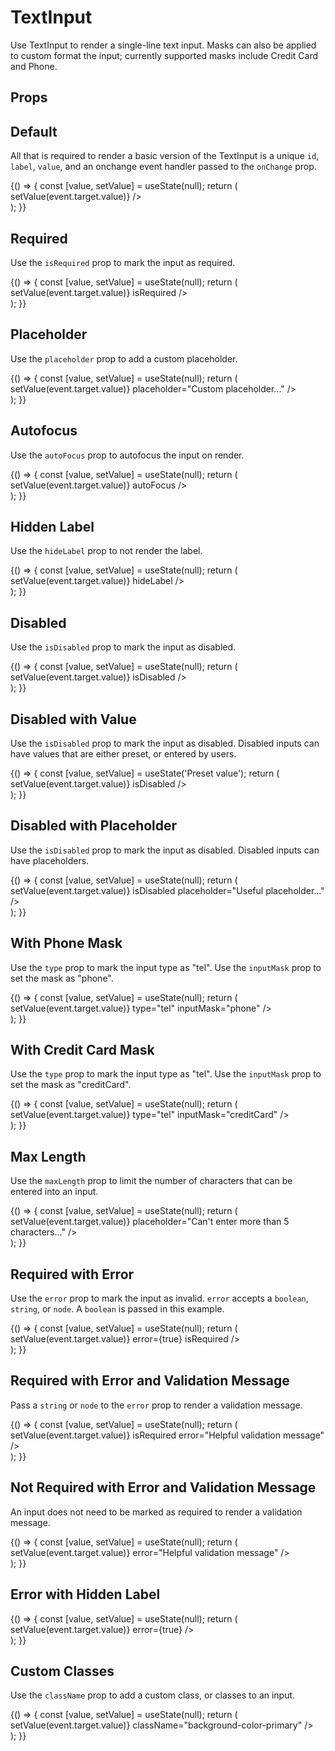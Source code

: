 
<Meta
  title="Components/Form Inputs/TextInput"
  component={TextInput}
  decorators={[withA11y]}
/>

# TextInput

Use TextInput to render a single-line text input. Masks can also be applied to custom format the input; currently supported masks include Credit Card and Phone.

## Props

<Props of={TextInput} />

## Default

All that is required to render a basic version of the TextInput is a unique `id`, `label`, `value`, and an onchange event handler passed to the `onChange` prop.

<Preview>
  <Story name="Default">
    {() => {
      const [value, setValue] = useState(null);
      return (
        <div style={{ height: '85px' }}>
          <TextInput
            id="default"
            value={value}
            label="Label"
            onChange={event => setValue(event.target.value)}
          />
        </div>
      );
    }}
  </Story>
</Preview>

## Required

Use the `isRequired` prop to mark the input as required.

<Preview>
  <Story name="Required">
    {() => {
      const [value, setValue] = useState(null);
      return (
        <div style={{ height: '85px' }}>
          <TextInput
            id="required"
            value={value}
            label="Label"
            onChange={event => setValue(event.target.value)}
            isRequired
          />
        </div>
      );
    }}
  </Story>
</Preview>

## Placeholder

Use the `placeholder` prop to add a custom placeholder.

<Preview>
  <Story name="Placeholder">
    {() => {
      const [value, setValue] = useState(null);
      return (
        <div style={{ height: '85px' }}>
          <TextInput
            id="placeholder"
            value={value}
            label="Label"
            onChange={event => setValue(event.target.value)}
            placeholder="Custom placeholder..."
          />
        </div>
      );
    }}
  </Story>
</Preview>

## Autofocus

Use the `autoFocus` prop to autofocus the input on render.

<Preview>
  <Story name="Autofocus">
    {() => {
      const [value, setValue] = useState(null);
      return (
        <div style={{ height: '85px' }}>
          <TextInput
            id="autofocus"
            value={value}
            label="Label"
            onChange={event => setValue(event.target.value)}
            autoFocus
          />
        </div>
      );
    }}
  </Story>
</Preview>

## Hidden Label

Use the `hideLabel` prop to not render the label.

<Preview>
  <Story name="Hidden Label">
    {() => {
      const [value, setValue] = useState(null);
      return (
        <div style={{ height: '60px' }}>
          <TextInput
            id="hiddenLabel"
            value={value}
            label="Label"
            onChange={event => setValue(event.target.value)}
            hideLabel
          />
        </div>
      );
    }}
  </Story>
</Preview>

## Disabled

Use the `isDisabled` prop to mark the input as disabled.

<Preview>
  <Story name="Disabled">
    {() => {
      const [value, setValue] = useState(null);
      return (
        <div style={{ height: '85px' }}>
          <TextInput
            id="disabled"
            value={value}
            label="Label"
            onChange={event => setValue(event.target.value)}
            isDisabled
          />
        </div>
      );
    }}
  </Story>
</Preview>

## Disabled with Value

Use the `isDisabled` prop to mark the input as disabled. Disabled inputs can have values that are either preset, or entered by users.

<Preview>
  <Story name="Disabled with Value">
    {() => {
      const [value, setValue] = useState('Preset value');
      return (
        <div style={{ height: '85px' }}>
          <TextInput
            id="disabledWithValue"
            value={value}
            label="Label"
            onChange={event => setValue(event.target.value)}
            isDisabled
          />
        </div>
      );
    }}
  </Story>
</Preview>

## Disabled with Placeholder

Use the `isDisabled` prop to mark the input as disabled. Disabled inputs can have placeholders.

<Preview>
  <Story name="Disabled with Placeholder">
    {() => {
      const [value, setValue] = useState(null);
      return (
        <div style={{ height: '85px' }}>
          <TextInput
            id="disabledWithPlaceholder"
            value={value}
            label="Label"
            onChange={event => setValue(event.target.value)}
            isDisabled
            placeholder="Useful placeholder..."
          />
        </div>
      );
    }}
  </Story>
</Preview>

## With Phone Mask

Use the `type` prop to mark the input type as "tel". Use the `inputMask` prop to set the mask as "phone".

<Preview>
  <Story name="With Phone Mask">
    {() => {
      const [value, setValue] = useState(null);
      return (
        <div style={{ height: '85px' }}>
          <TextInput
            id="withPhoneMask"
            value={value}
            label="Label"
            onChange={event => setValue(event.target.value)}
            type="tel"
            inputMask="phone"
          />
        </div>
      );
    }}
  </Story>
</Preview>

## With Credit Card Mask

Use the `type` prop to mark the input type as "tel". Use the `inputMask` prop to set the mask as "creditCard".

<Preview>
  <Story name="With Credit Card Mask">
    {() => {
      const [value, setValue] = useState(null);
      return (
        <div style={{ height: '85px' }}>
          <TextInput
            id="withCreditCardMask"
            value={value}
            label="Label"
            onChange={event => setValue(event.target.value)}
            type="tel"
            inputMask="creditCard"
          />
        </div>
      );
    }}
  </Story>
</Preview>

## Max Length

Use the `maxLength` prop to limit the number of characters that can be entered into an input.

<Preview>
  <Story name="Max Length">
    {() => {
      const [value, setValue] = useState(null);
      return (
        <div style={{ height: '85px' }}>
          <TextInput
            id="maxLength"
            value={value}
            label="Label"
            maxLength="5"
            onChange={event => setValue(event.target.value)}
            placeholder="Can't enter more than 5 characters..."
          />
        </div>
      );
    }}
  </Story>
</Preview>

## Required with Error

Use the `error` prop to mark the input as invalid. `error` accepts a `boolean`, `string`, or `node`. A `boolean` is passed in this example.

<Preview>
  <Story name="Required with Error">
    {() => {
      const [value, setValue] = useState(null);
      return (
        <div style={{ height: '85px' }}>
          <TextInput
            id="requiredWithError"
            value={value}
            label="Label"
            onChange={event => setValue(event.target.value)}
            error={true}
            isRequired
          />
        </div>
      );
    }}
  </Story>
</Preview>

## Required with Error and Validation Message

Pass a `string` or `node` to the `error` prop to render a validation message.

<Preview>
  <Story name="Required with Error and Validation Message">
    {() => {
      const [value, setValue] = useState(null);
      return (
        <div style={{ height: '85px' }}>
          <TextInput
            id="requiredWithValidationMessage"
            value={value}
            label="Label"
            onChange={event => setValue(event.target.value)}
            isRequired
            error="Helpful validation message"
          />
        </div>
      );
    }}
  </Story>
</Preview>

## Not Required with Error and Validation Message

An input does not need to be marked as required to render a validation message.

<Preview>
  <Story name="Not Required with Error and Validation Message">
    {() => {
      const [value, setValue] = useState(null);
      return (
        <div style={{ height: '85px' }}>
          <TextInput
            id="notRequiredWithValidationMessage"
            value={value}
            label="Label"
            onChange={event => setValue(event.target.value)}
            error="Helpful validation message"
          />
        </div>
      );
    }}
  </Story>
</Preview>

## Error with Hidden Label

<Preview>
  <Story name="Error with Hidden Label">
    {() => {
      const [value, setValue] = useState(null);
      return (
        <div style={{ height: '60px' }}>
          <TextInput
            id="errorWithHiddenLabel"
            value={value}
            label="Label"
            hideLabel
            onChange={event => setValue(event.target.value)}
            error={true}
          />
        </div>
      );
    }}
  </Story>
</Preview>

## Custom Classes

Use the `className` prop to add a custom class, or classes to an input.

<Preview>
  <Story name="Custom Classes">
    {() => {
      const [value, setValue] = useState(null);
      return (
        <div style={{ height: '85px' }}>
          <TextInput
            id="customClasses"
            value={value}
            label="Label"
            onChange={event => setValue(event.target.value)}
            className="background-color-primary"
          />
        </div>
      );
    }}
  </Story>
</Preview>









